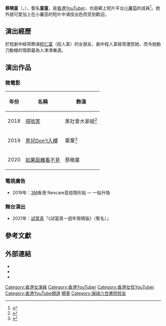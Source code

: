 {{藝人
| 類型 = 女演員
| 姓名 = 蔡曉童
| 圖片 = 
| 圖片簡介 = 
| 圖片尺寸 = 
| 羅馬拼音 = Choi Hiu Tung
| 英文名 = Christy
| 綽號 = 童童、童B、童仔、火爆童
| 國籍 = {{CNHK}}
| 籍貫 = 
| 民族 = [[漢族|漢族]]
| 出生日期 = {{birth date and age|1998|12|5}}
| 出生地點 = {{HKG}}
| 職業 = [[演員|演員]]、[[YouTuber|YouTuber]]
| 語言 = [[粵語|粵語]]、[[法語|法語]]、[[英語|英語]]、[[日語|日語]]
| 宗教信仰 = 
| 父母 = 
| 親屬 = 
| 配偶 = 
| 子女 = 
| 教育程度 =[[香港城市大學|香港城市大學]]媒體與傳播文學士
| 母校 = [[保祿六世書院|保祿六世書院]] <br> [[慈幼葉漢小學|慈幼葉漢小學]]
| 出身地 = 
| 出道日期 = 
| 活躍年代 = 2016年至今
| 代表作 = 
| 經紀公司 = [[小薯茄|小薯茄]]
| 獎項 = 
}}

{{Infobox YouTube personality
| name                 = 童童
| nationality          = {{CHN-HKG}}
| occupation           = 
| website              = 
| channel_url          = UCMJDw9UldfkEP51Kmpeil5Q
| channel_display_name = 童童 tungtungdess
| years_active         = 2020年至今
| genre                = 
| subscribers          = 70,500
| subscriber_date      = 2022年5月2日
| views                = 1,587,035
| view_date            = 2022年5月2日
| silver_button        =
| silver_year          = 
| stats_update         = 
}}

'''蔡曉童'''（{{lang-en|'''Choi Hiu Tung'''}}，{{bd|1998年|12月5日||}}），藝名'''童童'''，是[[香港|香港]][[YouTuber|YouTuber]]，也是網上短片平台[[小薯茄|小薯茄]]的成員<ref>{{Cite web|url= http://www.orangenews.hk/lifestyle/system/2019/02/25/010110713.shtml|title= 【夢專訪】童顏不是限制 童童：每個人都有長大的一刻|accessdate= 2020-03-04|work= |publisher= 橙新聞|date= 2019-02-26|archive-date= 2020-03-18|archive-url= https://web.archive.org/web/20200318075009/http://www.orangenews.hk/lifestyle/system/2019/02/25/010110713.shtml|dead-url= no}}</ref>。她外貌可愛加上在小薯茄的短片中演技出色而受到歡迎。

==演出經歷==
於短劇中經常飾演[[程仁富|程仁富]]（程人富）的女朋友，劇中程人富經常激怒她，而令她動刀動槍的情節最為人津津樂道。

==演出作品==
===微電影===
{|class="wikitable"
! 年份 || 名稱 || 飾演
|-
|2018|| [[得啖笑|得啖笑]] || 黑社會大家姐<ref>{{Cite web|url= https://www.moviemovie.com.hk/zh/movies/5d9571de71c118001878ae20|title= 得啖笑 @MOViE MOViE|accessdate= 2020-09-19|work= |publisher= MOViE MOViE|date= |archive-date= 2021-09-09|archive-url= https://web.archive.org/web/20210909134211/https://www.moviemovie.com.hk/zh/movies/5d9571de71c118001878ae20|dead-url= no}}</ref>
|-
|2019||[[男兒Don't入樽|男兒Don't入樽]] || 童童<ref>{{Cite web|url= https://www.hk01.com/%E5%8D%B3%E6%99%82%E5%A8%9B%E6%A8%82/361643/%E6%95%99%E6%9D%9F-%E7%A8%8B%E4%BA%BA%E5%AF%8C%E6%8B%8D%E5%BE%AE%E9%9B%BB%E5%BD%B1%E5%81%9A%E7%94%B7%E4%B8%BB%E8%A7%92-%E6%88%B2%E9%A3%9B-300%E5%8D%8A%E5%B0%8F%E6%99%82%E5%94%AE%E7%BD%84-%E6%9C%83%E5%8A%A0%E5%A0%B4|title= 《教束》程人富拍微電影做男主角　戲飛$300半小時售罄：會加場|accessdate= 2020-09-19|work= |publisher= 香港01|date= 2019-08-11|archive-date= 2021-09-09|archive-url= https://web.archive.org/web/20210909124647/https://www.hk01.com/%E5%8D%B3%E6%99%82%E5%A8%9B%E6%A8%82/361643/%E6%95%99%E6%9D%9F-%E7%A8%8B%E4%BA%BA%E5%AF%8C%E6%8B%8D%E5%BE%AE%E9%9B%BB%E5%BD%B1%E5%81%9A%E7%94%B7%E4%B8%BB%E8%A7%92-%E6%88%B2%E9%A3%9B-300%E5%8D%8A%E5%B0%8F%E6%99%82%E5%94%AE%E7%BD%84-%E6%9C%83%E5%8A%A0%E5%A0%B4|dead-url= no}}</ref>
|-
|2020||[[如果距離看不見|如果距離看不見]] || 蔡曉童
|}

===電視廣告===
*2019年：[[3M|3M]]香港 Nexcare荳痘隱形貼 — 一貼升吸

===舞台演出===
*2021年：[[試當真|試當真]]「《試當真一週年現場版》（暫名）」

==參考文獻==
{{reflist}}

==外部連結==
*{{Youtube|channel=UCMJDw9UldfkEP51Kmpeil5Q}}
*{{facebook|Tungdesss}}
*{{Instagram|tungtungdess}}

[[Category:香港女演員|Category:香港女演員]]
[[Category:香港YouTuber|Category:香港YouTuber]]
[[Category:香港女性YouTuber|Category:香港女性YouTuber]]
[[Category:香港YouTube頻道|Category:香港YouTube頻道]]
[[Category:蔡姓|曉童]]
[[Category:保祿六世書院校友|Category:保祿六世書院校友]]